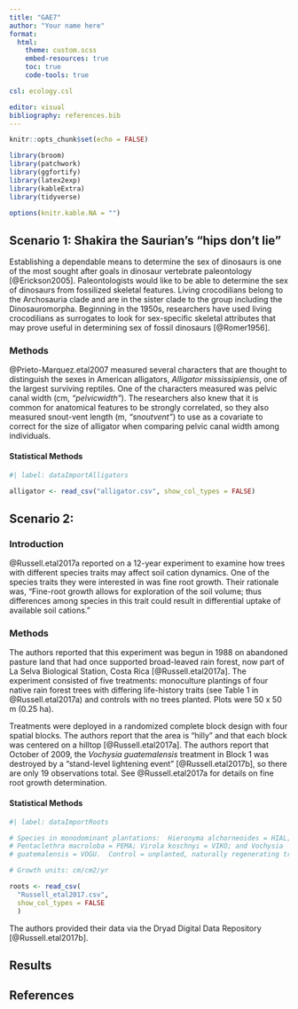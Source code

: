 ```yaml
---
title: "GAE7"
author: "Your name here"
format: 
  html:
    theme: custom.scss
    embed-resources: true
    toc: true
    code-tools: true

csl: ecology.csl

editor: visual
bibliography: references.bib
---
```


```r

knitr::opts_chunk$set(echo = FALSE)

library(broom)
library(patchwork)
library(ggfortify)
library(latex2exp)
library(kableExtra)
library(tidyverse)

options(knitr.kable.NA = "")

```

## Scenario 1: Shakira the Saurian's "hips don't lie"

Establishing a dependable means to determine the sex of dinosaurs is one of the most sought after goals in dinosaur vertebrate paleontology [@Erickson2005]. Paleontologists would like to be able to determine the sex of dinosaurs from fossilized skeletal features. Living crocodilians belong to the Archosauria clade and are in the sister clade to the group including the Dinosauromorpha. Beginning in the 1950s, researchers have used living crocodilians as surrogates to look for sex-specific skeletal attributes that may prove useful in determining sex of fossil dinosaurs [@Romer1956].

### Methods

@Prieto-Marquez.etal2007 measured several characters that are thought to distinguish the sexes in American alligators, *Alligator mississipiensis*, one of the largest surviving reptiles. One of the characters measured was pelvic canal width (cm, *"pelvicwidth"*). The researchers also knew that it is common for anatomical features to be strongly correlated, so they also measured snout-vent length (m, *"snoutvent"*) to use as a covariate to correct for the size of alligator when comparing pelvic canal width among individuals.

#### Statistical Methods

```r
#| label: dataImportAlligators

alligator <- read_csv("alligator.csv", show_col_types = FALSE)
```

## Scenario 2:

### Introduction

@Russell.etal2017a reported on a 12-year experiment to examine how trees with different species traits may affect soil cation dynamics. One of the species traits they were interested in was fine root growth. Their rationale was, "Fine-root growth allows for exploration of the soil volume; thus differences among species in this trait could result in differential uptake of available soil cations."

### Methods

The authors reported that this experiment was begun in 1988 on abandoned pasture land that had once supported broad-leaved rain forest, now part of La Selva Biological Station, Costa Rica [@Russell.etal2017a]. The experiment consisted of five treatments: monoculture plantings of four native rain forest trees with differing life-history traits (see Table 1 in @Russell.etal2017a) and controls with no trees planted. Plots were 50 x 50 m (0.25 ha).

Treatments were deployed in a randomized complete block design with four spatial blocks. The authors report that the area is "hilly" and that each block was centered on a hilltop [@Russell.etal2017a]. The authors report that October of 2009, the *Vochysia guatemalensis* treatment in Block 1 was destroyed by a "stand-level lightening event" [@Russell.etal2017b], so there are only 19 observations total. See @Russell.etal2017a for details on fine root growth determination.

#### Statistical Methods

```r
#| label: dataImportRoots

# Species in monodominant plantations:  Hieronyma alchorneoides = HIAL;
# Pentaclethra macroloba = PEMA; Virola koschnyi = VIKO; and Vochysia
# guatemalensis = VOGU.  Control = unplanted, naturally regenerating treatment.

# Growth units: cm/cm2/yr

roots <- read_csv(
  "Russell_etal2017.csv",
  show_col_types = FALSE
  )
```

The authors provided their data via the Dryad Digital Data Repository [@Russell.etal2017b].

## Results

## References
